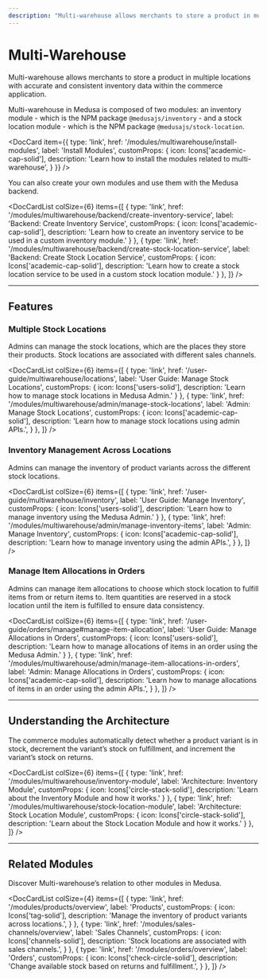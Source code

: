 ```yaml
---
description: "Multi-warehouse allows merchants to store a product in multiple locations with accurate and consistent inventory data within the commerce application."
---
```



# Multi-Warehouse

Multi-warehouse allows merchants to store a product in multiple locations with accurate and consistent inventory data within the commerce application.

Multi-warehouse in Medusa is composed of two modules: an inventory module - which is the NPM package `@medusajs/inventory` - and a stock location module - which is the NPM package `@medusajs/stock-location`.

<DocCard item={{
  type: 'link',
  href: '/modules/multiwarehouse/install-modules',
  label: 'Install Modules',
  customProps: {
    icon: Icons['academic-cap-solid'],
    description: 'Learn how to install the modules related to multi-warehouse',
  }
}} />

You can also create your own modules and use them with the Medusa backend.

<DocCardList colSize={6} items={[
  {
    type: 'link',
    href: '/modules/multiwarehouse/backend/create-inventory-service',
    label: 'Backend: Create Inventory Service',
    customProps: {
      icon: Icons['academic-cap-solid'],
      description: 'Learn how to create an inventory service to be used in a custom inventory module.'
    }
  },
  {
    type: 'link',
    href: '/modules/multiwarehouse/backend/create-stock-location-service',
    label: 'Backend: Create Stock Location Service',
    customProps: {
      icon: Icons['academic-cap-solid'],
      description: 'Learn how to create a stock location service to be used in a custom stock location module.'
    }
  },
]} />

---

## Features

### Multiple Stock Locations

Admins can manage the stock locations, which are the places they store their products. Stock locations are associated with different sales channels.

<DocCardList colSize={6} items={[
  {
    type: 'link',
    href: '/user-guide/multiwarehouse/locations',
    label: 'User Guide: Manage Stock Locations',
    customProps: {
      icon: Icons['users-solid'],
      description: 'Learn how to manage stock locations in Medusa Admin.'
    }
  },
  {
    type: 'link',
    href: '/modules/multiwarehouse/admin/manage-stock-locations',
    label: 'Admin: Manage Stock Locations',
    customProps: {
      icon: Icons['academic-cap-solid'],
      description: 'Learn how to manage stock locations using admin APIs.',
    }
  },
]} />

### Inventory Management Across Locations

Admins can manage the inventory of product variants across the different stock locations.

<DocCardList colSize={6} items={[
  {
    type: 'link',
    href: '/user-guide/multiwarehouse/inventory',
    label: 'User Guide: Manage Inventory',
    customProps: {
      icon: Icons['users-solid'],
      description: 'Learn how to manage inventory using the Medusa Admin.'
    }
  },
  {
    type: 'link',
    href: '/modules/multiwarehouse/admin/manage-inventory-items',
    label: 'Admin: Manage Inventory',
    customProps: {
      icon: Icons['academic-cap-solid'],
      description: 'Learn how to manage inventory using the admin APIs.',
    }
  },
]} />

### Manage Item Allocations in Orders

Admins can manage item allocations to choose which stock location to fulfill items from or return items to. Item quantities are reserved in a stock location until the item is fulfilled to ensure data consistency.

<DocCardList colSize={6} items={[
  {
    type: 'link',
    href: '/user-guide/orders/manage#manage-item-allocation',
    label: 'User Guide: Manage Allocations in Orders',
    customProps: {
      icon: Icons['users-solid'],
      description: 'Learn how to manage allocations of items in an order using the Medusa Admin.'
    }
  },
  {
    type: 'link',
    href: '/modules/multiwarehouse/admin/manage-item-allocations-in-orders',
    label: 'Admin: Manage Allocations in Orders',
    customProps: {
      icon: Icons['academic-cap-solid'],
      description: 'Learn how to manage allocations of items in an order using the admin APIs.',
    }
  },
]} />

---

## Understanding the Architecture

The commerce modules automatically detect whether a product variant is in stock, decrement the variant’s stock on fulfillment, and increment the variant’s stock on returns.

<DocCardList colSize={6} items={[
  {
    type: 'link',
    href: '/modules/multiwarehouse/inventory-module',
    label: 'Architecture: Inventory Module',
    customProps: {
      icon: Icons['circle-stack-solid'],
      description: 'Learn about the Inventory Module and how it works.'
    }
  },
  {
    type: 'link',
    href: '/modules/multiwarehouse/stock-location-module',
    label: 'Architecture: Stock Location Module',
    customProps: {
      icon: Icons['circle-stack-solid'],
      description: 'Learn about the Stock Location Module and how it works.'
    }
  },
]} />

---

## Related Modules

Discover Multi-warehouse’s relation to other modules in Medusa.

<DocCardList colSize={4} items={[
  {
    type: 'link',
    href: '/modules/products/overview',
    label: 'Products',
    customProps: {
      icon: Icons['tag-solid'],
      description: 'Manage the inventory of product variants across locations.',
    }
  },
  {
    type: 'link',
    href: '/modules/sales-channels/overview',
    label: 'Sales Channels',
    customProps: {
      icon: Icons['channels-solid'],
      description: 'Stock locations are associated with sales channels.',
    }
  },
  {
    type: 'link',
    href: '/modules/orders/overview',
    label: 'Orders',
    customProps: {
      icon: Icons['check-circle-solid'],
      description: 'Change available stock based on returns and fulfillment.',
    }
  },
]} />